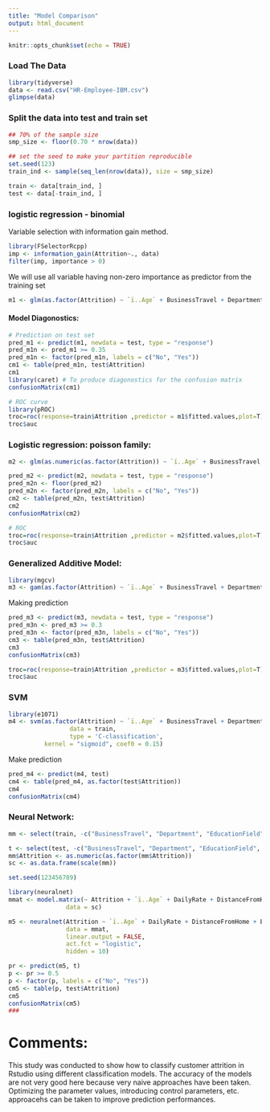 ---
title: "Model Comparison"
output: html_document
---

```{r setup, include=FALSE}
knitr::opts_chunk$set(echo = TRUE)
```

### Load The Data 
```{r}
library(tidyverse)
data <- read.csv("HR-Employee-IBM.csv")
glimpse(data)
```

### Split the data into test and train set

```{r}
## 70% of the sample size
smp_size <- floor(0.70 * nrow(data))

## set the seed to make your partition reproducible
set.seed(123)
train_ind <- sample(seq_len(nrow(data)), size = smp_size)

train <- data[train_ind, ]
test <- data[-train_ind, ]
```


### logistic regression - binomial

Variable selection with information gain method.

```{r}
library(FSelectorRcpp)
imp <- information_gain(Attrition~., data)
filter(imp, importance > 0)
```

We will use all variable having non-zero importance as predictor from the training set

```{r}

m1 <- glm(as.factor(Attrition) ~ `ï..Age` + BusinessTravel + Department + EducationField + Gender + JobLevel + JobRole + MaritalStatus + MonthlyIncome + OverTime + StockOptionLevel + TotalWorkingYears + YearsAtCompany + YearsWithCurrManager, train, family = "binomial")
```

#### Model Diagonostics:

```{r}
# Prediction on test set
pred_m1 <- predict(m1, newdata = test, type = "response")
pred_m1n <- pred_m1 >= 0.35
pred_m1n <- factor(pred_m1n, labels = c("No", "Yes"))
cm1 <- table(pred_m1n, test$Attrition)
cm1
library(caret) # To produce diagonostics for the confusion matrix
confusionMatrix(cm1)

# ROC curve
library(pROC)
troc=roc(response=train$Attrition ,predictor = m1$fitted.values,plot=T)
troc$auc
```

### Logistic regression: poisson family:

```{r}
m2 <- glm(as.numeric(as.factor(Attrition)) ~ `ï..Age` + BusinessTravel + Department + EducationField + Gender + JobLevel + JobRole + MaritalStatus + MonthlyIncome + OverTime + StockOptionLevel + TotalWorkingYears + YearsAtCompany + YearsWithCurrManager, train, family = "poisson")
```

```{r}
pred_m2 <- predict(m2, newdata = test, type = "response")
pred_m2n <- floor(pred_m2)
pred_m2n <- factor(pred_m2n, labels = c("No", "Yes"))
cm2 <- table(pred_m2n, test$Attrition)
cm2
confusionMatrix(cm2)

# ROC
troc=roc(response=train$Attrition ,predictor = m2$fitted.values,plot=T)
troc$auc


```


### Generalized Additive Model:

```{r}
library(mgcv)
m3 <- gam(as.factor(Attrition) ~ `ï..Age` + BusinessTravel + Department + EducationField + Gender + JobLevel + JobRole + MaritalStatus + MonthlyIncome + OverTime + StockOptionLevel + TotalWorkingYears + YearsAtCompany + YearsWithCurrManager, train, method = "REML", family = "binomial")
```

Making prediction

```{r}
pred_m3 <- predict(m3, newdata = test, type = "response")
pred_m3n <- pred_m3 >= 0.3
pred_m3n <- factor(pred_m3n, labels = c("No", "Yes"))
cm3 <- table(pred_m3n, test$Attrition)
cm3
confusionMatrix(cm3)

troc=roc(response=train$Attrition ,predictor = m3$fitted.values,plot=T)
troc$auc
```

### SVM

```{r}
library(e1071)
m4 <- svm(as.factor(Attrition) ~ `ï..Age` + BusinessTravel + Department + EducationField + Gender + JobLevel + JobRole + MaritalStatus + MonthlyIncome + OverTime + StockOptionLevel + TotalWorkingYears + YearsAtCompany + YearsWithCurrManager,
                 data = train,
                 type = 'C-classification',
          kernel = "sigmoid", coef0 = 0.15)
```

Make prediction

```{r}
pred_m4 <- predict(m4, test)
cm4 <- table(pred_m4, as.factor(test$Attrition))
cm4
confusionMatrix(cm4)
```

### Neural Network:

```{r}
mm <- select(train, -c("BusinessTravel", "Department", "EducationField", "Gender", "JobRole", "MaritalStatus", "Over18", "OverTime"))

t <- select(test, -c("BusinessTravel", "Department", "EducationField", "Gender", "JobRole", "MaritalStatus", "Over18", "OverTime"))
mm$Attrition <- as.numeric(as.factor(mm$Attrition))
sc <- as.data.frame(scale(mm))

set.seed(123456789)

library(neuralnet)
mmat <- model.matrix(~ Attrition + `ï..Age` + DailyRate + DistanceFromHome + Education + EmployeeCount + EmployeeNumber + EnvironmentSatisfaction + HourlyRate + JobInvolvement + JobLevel + JobSatisfaction + NumCompaniesWorked + PercentSalaryHike + PerformanceRating + RelationshipSatisfaction + StandardHours + StockOptionLevel + TotalWorkingYears + TrainingTimesLastYear + WorkLifeBalance + YearsAtCompany + YearsInCurrentRole + YearsSinceLastPromotion + YearsWithCurrManager,
                data = sc)

m5 <- neuralnet(Attrition ~ `ï..Age` + DailyRate + DistanceFromHome + Education + EmployeeCount + EmployeeNumber + EnvironmentSatisfaction + HourlyRate + JobInvolvement + JobLevel + JobSatisfaction + NumCompaniesWorked + PercentSalaryHike + PerformanceRating + RelationshipSatisfaction + StandardHours + StockOptionLevel + TotalWorkingYears + TrainingTimesLastYear + WorkLifeBalance + YearsAtCompany + YearsInCurrentRole + YearsSinceLastPromotion + YearsWithCurrManager,
                data = mmat, 
                linear.output = FALSE,
                act.fct = "logistic",
                hidden = 10)

pr <- predict(m5, t)
p <- pr >= 0.5
p <- factor(p, labels = c("No", "Yes"))
cm5 <- table(p, test$Attrition)
cm5
confusionMatrix(cm5)
###

```


# Comments:

This study was conducted to show how to classify customer attrition in Rstudio using different classification models. The accuracy of the models are not very good here because very naive approaches have been taken. Optimizing the parameter values, introducing control parameters, etc. approacehs can be taken to improve prediction performances.















































